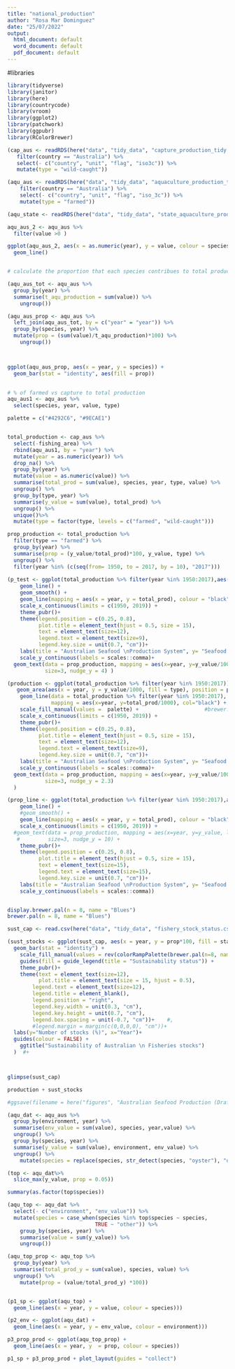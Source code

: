 ```yaml
---
title: "national_production"
author: "Rosa Mar Dominguez"
date: "25/07/2022"
output:
  html_document: default
  word_document: default
  pdf_document: default
---
```



#libraries
```r

library(tidyverse)
library(janitor)
library(here)
library(countrycode)
library(vroom)
library(ggplot2)
library(patchwork)
library(ggpubr)
library(RColorBrewer)

```


```r
(cap_aus <- readRDS(here("data", "tidy_data", "capture_production_tidy.rds")) %>% 
   filter(country == "Australia") %>% 
   select(- c("country", "unit", "flag", "iso3c")) %>% 
   mutate(type = "wild-caught"))

(aqu_aus <- readRDS(here("data", "tidy_data", "aquaculture_production_tidy.rds")) %>% 
    filter(country == "Australia") %>% 
    select(- c("country", "unit", "flag", "iso_3c")) %>% 
    mutate(type = "farmed"))

(aqu_state <- readRDS(here("data", "tidy_data", "state_aquaculture_production_tidy.rds")))

aqu_aus_2 <- aqu_aus %>% 
  filter(value >0 )

ggplot(aqu_aus_2, aes(x = as.numeric(year), y = value, colour = species)) + 
  geom_line()


# calculate the proportion that each species contribues to total production

(aqu_aus_tot <- aqu_aus %>% 
  group_by(year) %>% 
  summarise(t_aqu_production = sum(value)) %>% 
    ungroup())

(aqu_aus_prop <- aqu_aus %>% 
  left_join(aqu_aus_tot, by = c("year" = "year")) %>% 
  group_by(species, year) %>% 
  mutate(prop = (sum(value)/t_aqu_production)*100) %>% 
    ungroup()) 



ggplot(aqu_aus_prop, aes(x = year, y = species)) + 
  geom_bar(stat = "identity", aes(fill = prop))
  

# % of farmed vs capture to total production 
aqu_aus1 <- aqu_aus %>% 
  select(species, year, value, type) 

palette = c("#4292C6", "#9ECAE1")


total_production <- cap_aus %>% 
  select(-fishing_area) %>% 
  rbind(aqu_aus1, by = "year") %>% 
  mutate(year = as.numeric(year)) %>% 
  drop_na() %>% 
  group_by(year) %>% 
  mutate(value = as.numeric(value)) %>% 
  summarise(total_prod = sum(value), species, year, type, value) %>% 
  ungroup() %>% 
  group_by(type, year) %>% 
  summarise(y_value = sum(value), total_prod) %>% 
  ungroup() %>% 
  unique()%>% 
  mutate(type = factor(type, levels = c("farmed", "wild-caught")))

prop_production <- total_production %>% 
  filter(type == "farmed") %>% 
  group_by(year) %>% 
  summarise(prop = (y_value/total_prod)*100, y_value, type) %>% 
  ungroup() %>% 
  filter(year %in% (c(seq(from= 1950, to = 2017, by = 10), "2017")))
  
(p_test <- ggplot(total_production %>% filter(year %in% 1950:2017),aes(x = year, y  = y_value, colour = type)) + 
    geom_line() +
    geom_smooth() + 
    geom_line(mapping = aes(x = year, y = total_prod), colour = "black") + 
    scale_x_continuous(limits = c(1950, 2019)) +
    theme_pubr()+
    theme(legend.position = c(0.25, 0.8),
          plot.title = element_text(hjust = 0.5, size = 15),
          text = element_text(size=12),
          legend.text = element_text(size=9),
          legend.key.size = unit(0.7, "cm"))+
    labs(title = "Australian Seafood \nProduction System", y= "Seafood production (1000s tonnes, LWE)",x = "Year", colour="Source")+
    scale_y_continuous(labels = scales::comma)+
  geom_text(data = prop_production, mapping = aes(x=year, y=y_value/1000, label=round(prop)), 
            size=3, nudge_y = 4) ) 

(production <- ggplot(total_production %>% filter(year %in% 1950:2017)) + 
   geom_area(aes(x = year, y = y_value/1000, fill = type), position = position_stack(reverse = T))+
    geom_line(data = total_production %>% filter(year %in% 1950:2017),
              mapping = aes(x=year, y=total_prod/1000), col="black") +
    scale_fill_manual(values =  palette) +                     #brewer.pal(n=2, "Blues"))+
    scale_x_continuous(limits = c(1950, 2019)) +
    theme_pubr()+
    theme(legend.position = c(0.25, 0.8),
          plot.title = element_text(hjust = 0.5, size = 15),
          text = element_text(size=12),
          legend.text = element_text(size=9),
          legend.key.size = unit(0.7, "cm"))+
    labs(title = "Australian Seafood \nProduction System", y= "Seafood production (1000s tonnes, LWE)",x = "Year", fill="Source")+
    scale_y_continuous(labels = scales::comma)+
  geom_text(data = prop_production, mapping = aes(x=year, y=y_value/1000, label=round(prop)), 
            size=3, nudge_y = 2.3) 
  )

(prop_line <- ggplot(total_production %>% filter(year %in% 1950:2017),aes(x = year, y  = y_value, colour = type)) + 
    geom_line() +
    #geom_smooth() + 
    geom_line(mapping = aes(x = year, y = total_prod), colour = "black") + 
    scale_x_continuous(limits = c(1950, 2019)) +
  #geom_text(data = prop_production, mapping = aes(x=year, y=y_value, label=round(prop)), 
   #         size=3, nudge_y = 10) +
    theme_pubr()+
    theme(legend.position = c(0.25, 0.8),
          plot.title = element_text(hjust = 0.5, size = 15),
          text = element_text(size=15),
          legend.text = element_text(size=15),
          legend.key.size = unit(0.7, "cm"))+
    labs(title = "Australian Seafood \nProduction System", y= "Seafood production (1000s tonnes, LWE)",x = "Year", colour="Source")+
    scale_y_continuous(labels = scales::comma)) 


display.brewer.pal(n = 8, name = "Blues")
brewer.pal(n = 8, name = "Blues")

```




```r
sust_cap <- read.csv(here("data", "tidy_data", "fishery_stock_status.csv"), header = T)

(sust_stocks <- ggplot(sust_cap, aes(x = year, y = prop*100, fill = status)) +
  geom_bar(stat = "identity") + 
    scale_fill_manual(values = rev(colorRampPalette(brewer.pal(n=8, name = "GnBu"))(12)[7:12])) + 
    guides(fill = guide_legend(title = "Sustainability status")) + 
    theme_pubr()+
    theme(text = element_text(size=12),
          plot.title = element_text(size = 15, hjust = 0.5),
        legend.text = element_text(size=12),
        legend.title = element_blank(),
        legend.position = "right",
        legend.key.width = unit(0.3, "cm"), 
        legend.key.height = unit(0.7, "cm"),
        legend.box.spacing = unit(-0.7, "cm"))+    #,
        #legend.margin = margin(c(0,0,0,0), "cm"))+
  labs(y="Number of stocks (%)", x="Year")+
  guides(colour = FALSE) + 
    ggtitle("Sustainability of Australian \n Fisheries stocks")
  )  #+ 



glimpse(sust_cap)
```


```r

production + sust_stocks

#ggsave(filename = here("figures", "Australian Seafood Production (Draft Version!).jpg"), device="jpg", dpi = 600, width = 30, height=17, units = "cm")
```

```r

(aqu_dat <- aqu_aus %>% 
  group_by(environment, year) %>% 
  summarise(env_value = sum(value), species, year,value) %>% 
  ungroup() %>% 
  group_by(species, year) %>% 
  summarise(y_value = sum(value), environment, env_value) %>% 
  ungroup() %>% 
    mutate(species = replace(species, str_detect(species, "oyster"), "oysters")))

(top <- aqu_dat%>% 
  slice_max(y_value, prop = 0.05))

summary(as.factor(top$species))

(aqu_top <- aqu_dat %>% 
  select(- c("environment", "env_value")) %>% 
  mutate(species = case_when(species %in% top$species ~ species, 
                            TRUE ~ "other")) %>% 
    group_by(species, year) %>% 
    summarise(value = sum(y_value)) %>% 
    ungroup())

(aqu_top_prop <- aqu_top %>% 
  group_by(year) %>% 
  summarise(total_prod_y = sum(value), species, value) %>% 
  ungroup() %>% 
    mutate(prop = (value/total_prod_y) *100))


(p1_sp <- ggplot(aqu_top) + 
  geom_line(aes(x = year, y = value, colour = species)))

(p2_env <- ggplot(aqu_dat) + 
  geom_line(aes(x = year, y = env_value, colour = environment)))

p3_prop_prod <- ggplot(aqu_top_prop) + 
  geom_line(aes(x = year, y  = prop, colour = species))

p1_sp + p3_prop_prod + plot_layout(guides = "collect")

```

